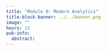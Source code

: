 ```yaml
---
title: "Module 8: Modern Analytics"
title-block-banner: ../../banner.png
image: ""
hours: 12
pub-info:
  abstract:
---
```

